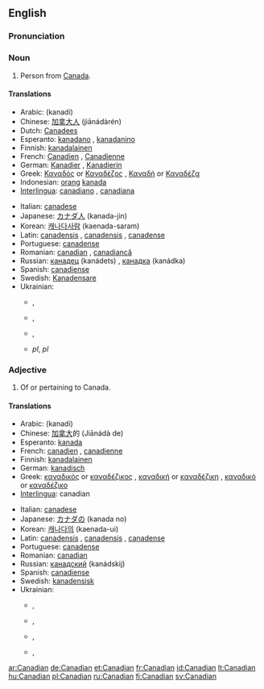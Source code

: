 {{see|canadian}}
==English==

===Pronunciation===
{{SAMPA|k@"neIdI@n}}

===Noun===
{{en-noun}}

# Person from [[Canada]].

====Translations====
{{top}}
*Arabic: {{ARchar|[[كندي]]}} (kanadi)
*Chinese: [[加拿大人]] (jiānádàrén)
*Dutch: [[Canadees]]
*Esperanto: [[kanadano]] {{m}}, [[kanadanino]] {{f}}
*Finnish: [[Kanada|kanada]][[-lainen|lainen]]
*French: [[Canadien]] {{m}}, [[Canadienne]]  {{f}}
*German: [[Kanadier]] {{m}}, [[Kanadierin]]  {{f}}
*Greek: [[Καναδός]] or [[Καναδέζος]] {{m}}, [[Καναδή]] or [[Καναδέζα]] {{f}}
*Indonesian: [[orang]] [[kanada]]
*[[Interlingua]]: [[canadiano]] {{m}}, [[canadiana]] {{f}}
{{mid}}
*Italian: [[canadese]]
*Japanese: [[カナダ]][[人]] (kanada-jin)
*Korean: [[캐나다]][[사람]] (kaenada-saram)
*Latin: [[canadensis]] {{m}}, [[canadensis]] {{f}}, [[canadense]] {{n}}
*Portuguese: [[canadense]] {{m|f}}
*Romanian: [[canadian]] {{m}}, [[canadiancă]] {{f}}
*Russian: [[канадец]] (kanádets) {{m}}, [[канадка]] (kanádka) {{f}}
*Spanish: [[canadiense]] {{m|f}}
*Swedish: [[Kanadensare]]
*Ukrainian: 
** {{t|uk|sc=Cyrl|канадець|tr=kanádec’|m}}, {{t|uk|sc=Cyrl|канадієць|tr=kanadíjec’|m}}
** {{t|uk|sc=Cyrl|канадка|tr=kanádka|f}}, {{t|uk|sc=Cyrl|канадійка|tr=kanadíjka|f}}
** {{t|uk|sc=Cyrl|канадці|tr=kanádci|p}}, {{t|uk|sc=Cyrl|канадійці|tr=kanadíjci|p}}
** {{t|uk|sc=Cyrl|канадки|tr=kanádky|f}} ''pl'', {{t|uk|sc=Cyrl|канадійки|tr=kanadíjky|f}} ''pl''
{{bottom}}

===Adjective===
{{en-adj|-}}

# Of or pertaining to Canada.

====Translations====
{{top}}
*Arabic: {{ARchar|[[كندي]]}} (kanadi)
*Chinese: [[加拿大]]的 (Jiānádà de)
*Esperanto: [[kanada]]
*French: [[canadien]] {{m}}, [[canadienne]] {{f}}
*Finnish: [[kanadalainen]]
*German: [[kanadisch]]
*Greek: [[καναδικός]] or [[καναδέζικος]] {{m}}, [[καναδική]] or [[καναδέζικη]] {{f}}, [[καναδικό]] or [[καναδέζικο]] {{n}}
*[[Interlingua]]: canadian
{{mid}}
*Italian: [[canadese]]
*Japanese: [[カナダ]]の (kanada no)
*Korean: [[캐나다]]의 (kaenada-ui)
*Latin: [[canadensis]] {{m}}, [[canadensis]] {{f}}, [[canadense]] {{n}}
*Portuguese: [[canadense]] {{m|f}}
*Romanian: [[canadian]]
*Russian: [[канадский]] (kanádskij)
*Spanish: [[canadiense]]
*Swedish: [[kanadensisk]]
*Ukrainian: 
** {{t|uk|sc=Cyrl|канадський|tr=kanáds’kyj|m}}, {{t|uk|sc=Cyrl|канадійський|tr=kanadíjs’kyj|m}}
** {{t|uk|sc=Cyrl|канадська|tr=kanáds’ka|f}}, {{t|uk|sc=Cyrl|канадійська|tr=kanadíjs’ka|f}}
** {{t|uk|sc=Cyrl|канадське|tr=kanáds’ke|n}}, {{t|uk|sc=Cyrl|канадійське|tr=kanadíjs’ke|n}}
** {{t|uk|sc=Cyrl|канадські|tr=kanáds’ki|p}}, {{t|uk|sc=Cyrl|канадійські|tr=kanadíjs’ki|p}}
{{bottom}}

[[ar:Canadian]]
[[de:Canadian]]
[[et:Canadian]]
[[fr:Canadian]]
[[id:Canadian]]
[[lt:Canadian]]
[[hu:Canadian]]
[[pl:Canadian]]
[[ru:Canadian]]
[[fi:Canadian]]
[[sv:Canadian]]